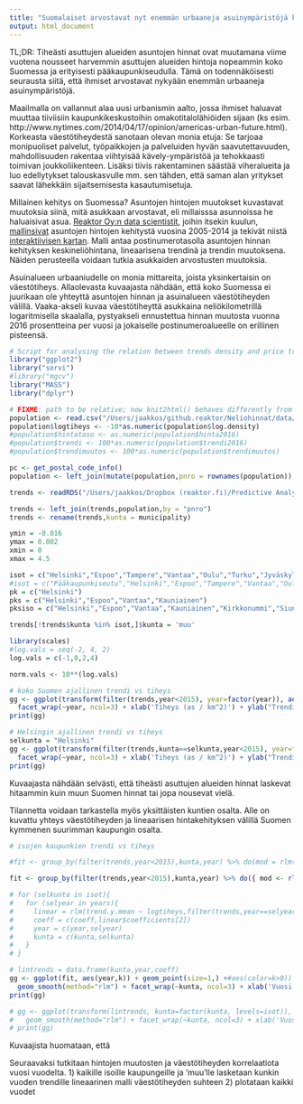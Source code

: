 ```yaml
---
title: "Suomalaiset arvostavat nyt enemmän urbaaneja asuinympäristöjä kuin aiemmin"
output: html_document
---
```


TL;DR: Tiheästi asuttujen alueiden asuntojen hinnat ovat muutamana viime vuotena nousseet harvemmin asuttujen alueiden hintoja nopeammin koko Suomessa ja erityisesti pääkaupunkiseudulla. Tämä on todennäköisesti seurausta siitä, että ihmiset arvostavat nykyään enemmän urbaaneja asuinympäristöjä.   

Maailmalla on vallannut alaa uusi urbanismin aalto, jossa ihmiset haluavat muuttaa tiiviisiin kaupunkikeskustoihin omakotitalolähiöiden sijaan (ks esim. http://www.nytimes.com/2014/04/17/opinion/americas-urban-future.html). Korkeasta väestötiheydestä sanotaan olevan monia etuja: Se tarjoaa monipuoliset palvelut, työpaikkojen ja palveluiden hyvän saavutettavuuden, mahdollisuuden rakentaa viihtyisää kävely-ympäristöä ja tehokkaasti toimivan joukkoliikenteen. Lisäksi tiivis rakentaminen säästää viheralueita ja luo edellytykset talouskasvulle mm. sen tähden, että saman alan yritykset saavat lähekkäin sijaitsemisesta kasautumisetuja.

Millainen kehitys on Suomessa? Asuntojen hintojen muutokset kuvastavat muutoksia siinä, mitä asukkaan arvostavat, eli millaisssa asunnoissa he haluaisivat asua. [Reaktor Oy:n data scientistit](http://reaktor.fi/datascience), joihin itsekin kuulun, [mallinsivat](http://louhos.github.io/news/2015/05/07/asuntohintojen-muutokset/) asuntojen hintojen kehitystä vuosina 2005-2014 ja tekivät niistä [interaktiivisen kartan](http://kannattaakokauppa.fi). Malli antaa postinumerotasolla asuntojen hinnan kehityksen keskineliöhintana, lineaarisena trendinä ja trendin muutoksena. Näiden perusteella voidaan tutkia asukkaiden arvostusten muutoksia. 

Asuinalueen urbaaniudelle on monia mittareita, joista yksinkertaisin on väestötiheys. Allaolevasta kuvaajasta nähdään, että koko Suomessa ei juurikaan ole yhteyttä asuntojen hinnan ja asuinalueen väestötiheyden välillä. Vaaka-akseli kuvaa väestötiheyttä asukkaina neliökilometrillä logaritmisella skaalalla, pystyakseli ennustettua hinnan muutosta vuonna 2016 prosentteina per vuosi ja jokaiselle postinumeroalueelle on erillinen pisteensä. 

```r
# Script for analysing the relation between trends density and price trends
library("ggplot2")
library("sorvi")
#library("mgcv")
library("MASS")
library("dplyr")

# FIXME: path to be relative; now knit2html() behaves differently from source()
population <- read.csv("/Users/jaakkos/github.reaktor/Neliohinnat/data/pnro-hinnat.txt", sep=" ", header=T, colClasses="character",row.names=1)
population$logtiheys <- -10*as.numeric(population$log.density)
#population$hintataso <- as.numeric(population$hinta2016)
#population$trendi <- 100*as.numeric(population$trendi2016)
#population$trendimuutos <- 100*as.numeric(population$trendimuutos)

pc <- get_postal_code_info()
population <- left_join(mutate(population,pnro = rownames(population)),pc,by = c("pnro" = "postal.code"))

trends <- readRDS("/Users/jaakkos/Dropbox (reaktor.fi)/Predictive Analytics/Neliohinnat/yearly-trends.rds")

trends <- left_join(trends,population,by = "pnro")
trends <- rename(trends,kunta = municipality)

ymin = -0.016
ymax = 0.002
xmin = 0
xmax = 4.5

isot = c("Helsinki","Espoo","Tampere","Vantaa","Oulu","Turku","Jyväskylä","muu")
#isot = c("Pääkaupunkiseutu","Helsinki","Espoo","Tampere","Vantaa","Oulu","Turku","Jyväskylä","Kuopio","Lahti","Kouvola","muu")
pk = c("Helsinki")
pks = c("Helsinki","Espoo","Vantaa","Kauniainen")
pksiso = c("Helsinki","Espoo","Vantaa","Kauniainen","Kirkkonummi","Siuntio","Vihti","Nurmijärvi","Kerava","Sipoo","Pornainen","Mäntsälä","Tuusula","Järvenpää")

trends[!trends$kunta %in% isot,]$kunta = 'muu'

library(scales)
#log.vals = seq(-2, 4, 2)
log.vals = c(-1,0,2,4)

norm.vals <- 10**(log.vals)

# koko Suomen ajallinen trendi vs tiheys
gg <- ggplot(transform(filter(trends,year<2015), year=factor(year)), aes(logtiheys,trend.y.mean),) + geom_point(size=1,aes(color=trend.y.mean>0)) + geom_smooth(method="rlm") + 
  facet_wrap(~year, ncol=3) + xlab('Tiheys (as / km^2)') + ylab("Trendi (% / vuosi)") + scale_x_continuous(breaks = log(norm.vals), labels=norm.vals)
print(gg)

# Helsingin ajallinen trendi vs tiheys
selkunta = "Helsinki"
gg <- ggplot(transform(filter(trends,kunta==selkunta,year<2015), year=factor(year)), aes(logtiheys,trend.y.mean),) + geom_point(size=1,aes(color=trend.y.mean>0)) + geom_smooth(method="rlm") + 
  facet_wrap(~year, ncol=3) + xlab('Tiheys (as / km^2)') + ylab("Trendi (% / vuosi)") + scale_x_continuous(breaks = log(norm.vals), labels=norm.vals) 
print(gg)

```

Kuvaajasta nähdään selvästi, että tiheästi asuttujen alueiden hinnat laskevat hitaammin kuin muun Suomen hinnat tai jopa nousevat vielä.

Tilannetta voidaan tarkastella myös yksittäisten kuntien osalta. Alle on kuvattu yhteys väestötiheyden ja lineaarisen hintakehityksen välillä Suomen kymmenen suurimman kaupungin osalta. 

```r


# isojen kaupunkien trendi vs tiheys

#fit <- group_by(filter(trends,year<2015),kunta,year) %>% do(mod = rlm(trend.y.mean ~ logtiheys,data = .))

fit <- group_by(filter(trends,year<2015),kunta,year) %>% do({ mod <- rlm(trend.y.mean ~ logtiheys,data = .); data.frame(k=coef(mod)[["logtiheys"]])}) 

# for (selkunta in isot){
#   for (selyear in years){
#     linear = rlm(trend.y.mean ~ logtiheys,filter(trends,year==selyear,kunta==selkunta))
#     coeff = c(coeff,linear$coefficients[2])
#     year = c(year,selyear)
#     kunta = c(kunta,selkunta)
#   }
# }

# lintrends = data.frame(kunta,year,coeff)
gg <- ggplot(fit, aes(year,k)) + geom_point(size=1,) +#aes(color=k>0)) + 
  geom_smooth(method="rlm") + facet_wrap(~kunta, ncol=3) + xlab('Vuosi') + ylab("Lin. kerroin") 
print(gg)

# gg <- ggplot(transform(lintrends, kunta=factor(kunta, levels=isot)), aes(year,coeff)) + geom_point(size=1,aes(color=coeff>0)) + 
#   geom_smooth(method="rlm") + facet_wrap(~kunta, ncol=3) + xlab('Vuosi') + ylab("Lin. kerroin") 
# print(gg)

```

Kuvaajista huomataan, että 

Seuraavaksi tutkitaan hintojen muutosten ja väestötiheyden korrelaatiota vuosi vuodelta. 
1) kaikille isoille kaupungeille ja 'muu'lle lasketaan kunkin vuoden trendille lineaarinen malli väestötiheyden suhteen
2) plotataan kaikki vuodet
```r


```

